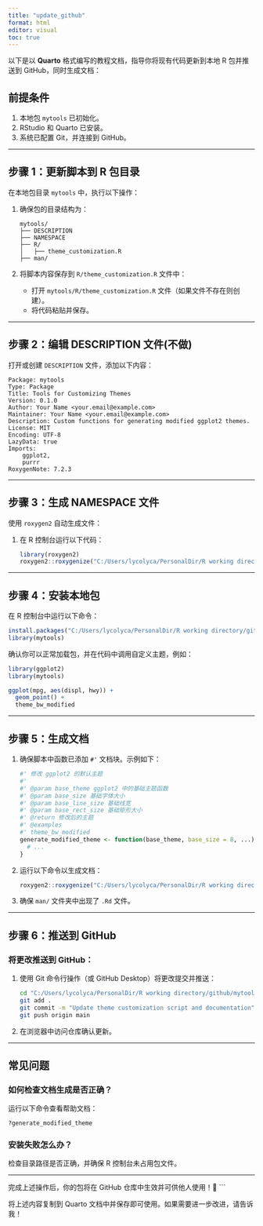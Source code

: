 ```yaml
---
title: "update_github"
format: html
editor: visual
toc: true
---
```


以下是以 **Quarto** 格式编写的教程文档，指导你将现有代码更新到本地 R 包并推送到 GitHub，同时生成文档：

## 前提条件

1. 本地包 `mytools` 已初始化。
2. RStudio 和 Quarto 已安装。
3. 系统已配置 Git，并连接到 GitHub。

---

## 步骤 1：更新脚本到 R 包目录

在本地包目录 `mytools` 中，执行以下操作：

1. 确保包的目录结构为：

   ```plaintext
   mytools/
   ├── DESCRIPTION
   ├── NAMESPACE
   ├── R/
   │   ├── theme_customization.R
   ├── man/
   ```

2. 将脚本内容保存到 `R/theme_customization.R` 文件中：
   - 打开 `mytools/R/theme_customization.R` 文件（如果文件不存在则创建）。
   - 将代码粘贴并保存。

---

## 步骤 2：编辑 DESCRIPTION 文件(不做)

打开或创建 `DESCRIPTION` 文件，添加以下内容：

```plaintext
Package: mytools
Type: Package
Title: Tools for Customizing Themes
Version: 0.1.0
Author: Your Name <your.email@example.com>
Maintainer: Your Name <your.email@example.com>
Description: Custom functions for generating modified ggplot2 themes.
License: MIT
Encoding: UTF-8
LazyData: true
Imports:
    ggplot2,
    purrr
RoxygenNote: 7.2.3
```

---

## 步骤 3：生成 NAMESPACE 文件

使用 `roxygen2` 自动生成文件：

1. 在 R 控制台运行以下代码：
   ```r
   library(roxygen2)
   roxygen2::roxygenize("C:/Users/lycolyca/PersonalDir/R working directory/github/mytools")
   ```

---

## 步骤 4：安装本地包

在 R 控制台中运行以下命令：

```r
install.packages("C:/Users/lycolyca/PersonalDir/R working directory/github/mytools", repos = NULL, type = "source")
library(mytools)
```

确认你可以正常加载包，并在代码中调用自定义主题，例如：

```r
library(ggplot2)
library(mytools)

ggplot(mpg, aes(displ, hwy)) +
  geom_point() +
  theme_bw_modified
```

---

## 步骤 5：生成文档

1. 确保脚本中函数已添加 `#'` 文档块。示例如下：

   ```r
   #' 修改 ggplot2 的默认主题
   #'
   #' @param base_theme ggplot2 中的基础主题函数
   #' @param base_size 基础字体大小
   #' @param base_line_size 基础线宽
   #' @param base_rect_size 基础矩形大小
   #' @return 修改后的主题
   #' @examples
   #' theme_bw_modified
   generate_modified_theme <- function(base_theme, base_size = 8, ...) {
     # ...
   }
   ```

2. 运行以下命令以生成文档：

   ```r
   roxygen2::roxygenize("C:/Users/lycolyca/PersonalDir/R working directory/github/mytools")
   ```

3. 确保 `man/` 文件夹中出现了 `.Rd` 文件。

---

## 步骤 6：推送到 GitHub

### 将更改推送到 GitHub：

1. 使用 Git 命令行操作（或 GitHub Desktop）将更改提交并推送：
   ```bash
   cd "C:/Users/lycolyca/PersonalDir/R working directory/github/mytools"
   git add .
   git commit -m "Update theme customization script and documentation"
   git push origin main
   ```

2. 在浏览器中访问仓库确认更新。

---

## 常见问题

### 如何检查文档生成是否正确？
运行以下命令查看帮助文档：
```r
?generate_modified_theme
```

### 安装失败怎么办？
检查目录路径是否正确，并确保 R 控制台未占用包文件。

---

完成上述操作后，你的包将在 GitHub 仓库中生效并可供他人使用！🎉
``` 

将上述内容复制到 Quarto 文档中并保存即可使用。如果需要进一步改进，请告诉我！

